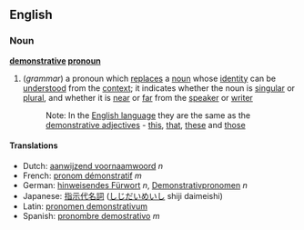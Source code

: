 ==English==
===Noun===
'''[[demonstrative]] [[pronoun]]'''

# (''grammar'') a pronoun which [[replace]]s a [[noun]] whose [[identity]] can be [[understood]] from the [[context]]; it indicates whether the noun is [[singular]] or [[plural]], and whether it is [[near]] or [[far]] from the [[speaker]] or [[writer]]
#:Note: In the [[English language]] they are the same as the [[demonstrative adjective]]s - [[this]], [[that]], [[these]] and [[those]]

====Translations====
*Dutch: [[aanwijzend voornaamwoord]] ''n''
*French: [[pronom démonstratif]] ''m''
*German: [[hinweisendes Fürwort]] ''n'', [[Demonstrativpronomen]] ''n''
*Japanese: [[指示代名詞]] ([[しじだいめいし]] shiji daimeishi)
*Latin: [[pronomen demonstrativum]]
*Spanish: [[pronombre demostrativo]] ''m''